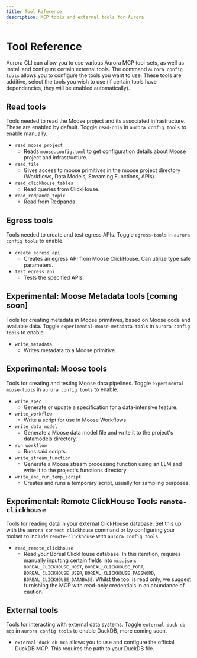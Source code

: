 ```yaml
---
title: Tool Reference
description: MCP tools and external tools for Aurora
---
```


# Tool Reference

Aurora CLI can allow you to use various Aurora MCP tool-sets, as well as install and configure certain external tools. The command `aurora config tools` allows you to configure the tools you want to use. These tools are additive, select the tools you wish to use (if certain tools have dependencies, they will be enabled automatically).

## Read tools
Tools needed to read the Moose project and its associated infrastructure. These are enabled by default. Toggle `read-only` in `aurora config tools` to enable manually.

- `read_moose_project`
    - Reads `moose.config.toml` to get configuration details about Moose project and infrastructure.
- `read_file`
    - Gives access to moose primitives in the moose project directory (Workflows, Data Models, Streaming Functions, APIs).
- `read_clickhouse_tables`
    - Read queries from ClickHouse.
- `read_redpanda_topic`
    - Read from Redpanda.

## Egress tools
Tools needed to create and test egress APIs. Toggle `egress-tools` in `aurora config tools` to enable.

- `create_egress_api`
    - Creates an egress API from Moose ClickHouse. Can utilize type safe parameters.
- `test_egress_api`
    - Tests the specified APIs.

## Experimental: Moose Metadata tools [coming soon]
Tools for creating metadata in Moose primitives, based on Moose code and available data. Toggle `experimental-moose-metadata-tools` in `aurora config tools` to enable.

- `write_metadata`
    - Writes metadata to a Moose primitive.

## Experimental: Moose tools 
Tools for creating and testing Moose data pipelines. Toggle `experimental-moose-tools` in `aurora config tools` to enable.

- `write_spec`
    - Generate or update a specification for a data-intensive feature.
- `write_workflow`
    - Write a script for use in Moose Workflows.
- `write_data_model`
    - Generate a Moose data model file and write it to the project's datamodels directory.
- `run_workflow`
    - Runs said scripts.
- `write_stream_function`
    - Generate a Moose stream processing function using an LLM and write it to the project's functions directory.
- `write_and_run_temp_script`
    - Creates and runs a temporary script, usually for sampling purposes.

## Experimental: Remote ClickHouse Tools `remote-clickhouse`
Tools for reading data in your external ClickHouse database. Set this up with the `aurora connect clickhouse` command or by configuring your toolset to include `remote-clickhouse` with `aurora config tools`.

- `read_remote_clickhouse`
    - Read your Boreal ClickHouse database. In this iteration, requires manually inputting certain fields into `mcp.json`: `BOREAL_CLICKHOUSE_HOST`, `BOREAL_CLICKHOUSE_PORT`, `BOREAL_CLICKHOUSE_USER`, `BOREAL_CLICKHOUSE_PASSWORD`, `BOREAL_CLICKHOUSE_DATABASE`. Whilst the tool is read only, we suggest furnishing the MCP with read-only credentials in an abundance of caution.

## External tools
Tools for interacting with external data systems. Toggle `external-duck-db-mcp` in `aurora config tools` to enable DuckDB, more coming soon.

- `external-duck-db-mcp` allows you to use and configure the official DuckDB MCP. This requires the path to your DuckDB file.
